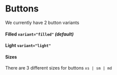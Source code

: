

<Meta of={ButtonStories} />

# Buttons

We currently have 2 button variants

#### Filled `variant="filled"` _(default)_

<Story of={ButtonStories.FilledButtons} />

#### Light `variant="light"`

<Story of={ButtonStories.LightButtons} />

#### Sizes

There are 3 different sizes for buttons `xs | sm | md`

<Story of={ButtonStories.ButtonSizes} />
